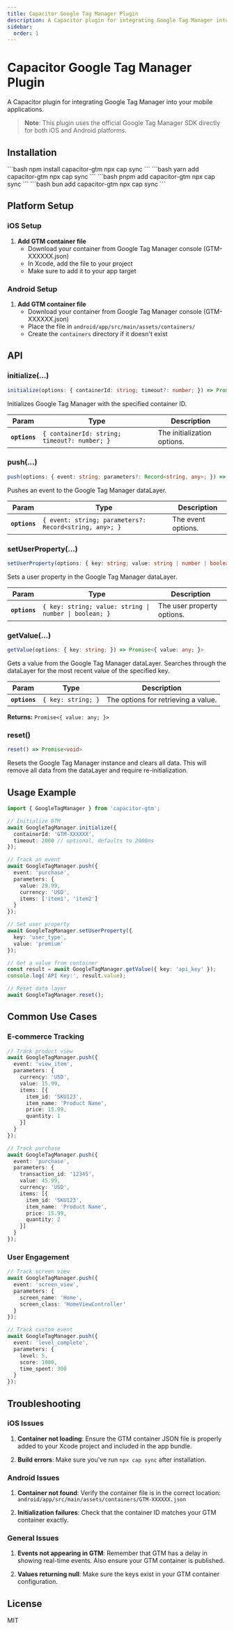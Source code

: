 ```yaml
---
title: Capacitor Google Tag Manager Plugin
description: A Capacitor plugin for integrating Google Tag Manager into your mobile applications
sidebar:
  order: 1
---
```



# Capacitor Google Tag Manager Plugin

A Capacitor plugin for integrating Google Tag Manager into your mobile applications.

> **Note**: This plugin uses the official Google Tag Manager SDK directly for both iOS and Android platforms.

## Installation

<Tabs>
  <TabItem label="npm">
    ```bash
    npm install capacitor-gtm
    npx cap sync
    ```
  </TabItem>
  <TabItem label="yarn">
    ```bash
    yarn add capacitor-gtm
    npx cap sync
    ```
  </TabItem>
  <TabItem label="pnpm">
    ```bash
    pnpm add capacitor-gtm
    npx cap sync
    ```
  </TabItem>
  <TabItem label="bun">
    ```bash
    bun add capacitor-gtm
    npx cap sync
    ```
  </TabItem>
</Tabs>

## Platform Setup

### iOS Setup

1. **Add GTM container file**
   - Download your container from Google Tag Manager console (GTM-XXXXXX.json)
   - In Xcode, add the file to your project
   - Make sure to add it to your app target

### Android Setup

1. **Add GTM container file**
   - Download your container from Google Tag Manager console (GTM-XXXXXX.json)
   - Place the file in `android/app/src/main/assets/containers/`
   - Create the `containers` directory if it doesn't exist

## API

### initialize(...)

```typescript
initialize(options: { containerId: string; timeout?: number; }) => Promise<void>
```

Initializes Google Tag Manager with the specified container ID.

| Param         | Type                                                    | Description                   |
| ------------- | ------------------------------------------------------- | ----------------------------- |
| **`options`** | `{ containerId: string; timeout?: number; }` | The initialization options. |

### push(...)

```typescript
push(options: { event: string; parameters?: Record<string, any>; }) => Promise<void>
```

Pushes an event to the Google Tag Manager dataLayer.

| Param         | Type                                                                                          | Description          |
| ------------- | --------------------------------------------------------------------------------------------- | -------------------- |
| **`options`** | `{ event: string; parameters?: Record<string, any>; }` | The event options. |

### setUserProperty(...)

```typescript
setUserProperty(options: { key: string; value: string | number | boolean; }) => Promise<void>
```

Sets a user property in the Google Tag Manager dataLayer.

| Param         | Type                                                              | Description                  |
| ------------- | ----------------------------------------------------------------- | ---------------------------- |
| **`options`** | `{ key: string; value: string \| number \| boolean; }` | The user property options. |

### getValue(...)

```typescript
getValue(options: { key: string; }) => Promise<{ value: any; }>
```

Gets a value from the Google Tag Manager dataLayer.
Searches through the dataLayer for the most recent value of the specified key.

| Param         | Type                          | Description                           |
| ------------- | ----------------------------- | ------------------------------------- |
| **`options`** | `{ key: string; }` | The options for retrieving a value. |

**Returns:** `Promise<{ value: any; }>`

### reset()

```typescript
reset() => Promise<void>
```

Resets the Google Tag Manager instance and clears all data.
This will remove all data from the dataLayer and require re-initialization.

## Usage Example

```typescript
import { GoogleTagManager } from 'capacitor-gtm';

// Initialize GTM
await GoogleTagManager.initialize({
  containerId: 'GTM-XXXXXX',
  timeout: 2000 // optional, defaults to 2000ms
});

// Track an event
await GoogleTagManager.push({
  event: 'purchase',
  parameters: {
    value: 29.99,
    currency: 'USD',
    items: ['item1', 'item2']
  }
});

// Set user property
await GoogleTagManager.setUserProperty({
  key: 'user_type',
  value: 'premium'
});

// Get a value from container
const result = await GoogleTagManager.getValue({ key: 'api_key' });
console.log('API Key:', result.value);

// Reset data layer
await GoogleTagManager.reset();
```

## Common Use Cases

### E-commerce Tracking

```typescript
// Track product view
await GoogleTagManager.push({
  event: 'view_item',
  parameters: {
    currency: 'USD',
    value: 15.99,
    items: [{
      item_id: 'SKU123',
      item_name: 'Product Name',
      price: 15.99,
      quantity: 1
    }]
  }
});

// Track purchase
await GoogleTagManager.push({
  event: 'purchase',
  parameters: {
    transaction_id: '12345',
    value: 45.99,
    currency: 'USD',
    items: [{
      item_id: 'SKU123',
      item_name: 'Product Name',
      price: 15.99,
      quantity: 2
    }]
  }
});
```

### User Engagement

```typescript
// Track screen view
await GoogleTagManager.push({
  event: 'screen_view',
  parameters: {
    screen_name: 'Home',
    screen_class: 'HomeViewController'
  }
});

// Track custom event
await GoogleTagManager.push({
  event: 'level_complete',
  parameters: {
    level: 5,
    score: 1000,
    time_spent: 300
  }
});
```

## Troubleshooting

### iOS Issues

1. **Container not loading**: Ensure the GTM container JSON file is properly added to your Xcode project and included in the app bundle.

2. **Build errors**: Make sure you've run `npx cap sync` after installation.

### Android Issues

1. **Container not found**: Verify the container file is in the correct location: `android/app/src/main/assets/containers/GTM-XXXXXX.json`

2. **Initialization failures**: Check that the container ID matches your GTM container exactly.

### General Issues

1. **Events not appearing in GTM**: Remember that GTM has a delay in showing real-time events. Also ensure your GTM container is published.

2. **Values returning null**: Make sure the keys exist in your GTM container configuration.

## License

MIT